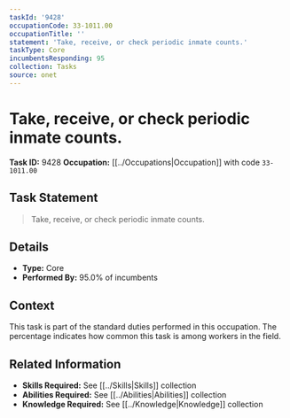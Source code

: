 ```yaml
---
taskId: '9428'
occupationCode: 33-1011.00
occupationTitle: ''
statement: 'Take, receive, or check periodic inmate counts.'
taskType: Core
incumbentsResponding: 95
collection: Tasks
source: onet
---
```

# Take, receive, or check periodic inmate counts.

**Task ID:** 9428
**Occupation:** [[../Occupations|Occupation]] with code `33-1011.00`

## Task Statement

> Take, receive, or check periodic inmate counts.

## Details

- **Type:** Core
- **Performed By:** 95.0% of incumbents

## Context

This task is part of the standard duties performed in this occupation. The percentage indicates how common this task is among workers in the field.

## Related Information

- **Skills Required:** See [[../Skills|Skills]] collection
- **Abilities Required:** See [[../Abilities|Abilities]] collection
- **Knowledge Required:** See [[../Knowledge|Knowledge]] collection
